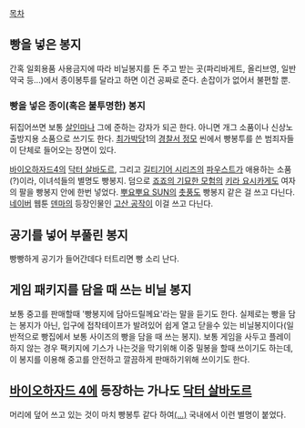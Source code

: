 [[목차]]

== 빵을 넣은 봉지 ==
간혹 일회용품 사용금지에 따라 비닐봉지를 돈 주고 받는 곳(파리바게트, 올리브영, 일반 약국 등...)에서 종이봉투를 달라고 하면 이건 공짜로 준다. 손잡이가 없어서 불편할 뿐.

=== 빵을 넣은 '''종이'''(혹은 불투명한) 봉지 ===
뒤집어쓰면 보통 [[살인마]]나 그에 준하는 강자가 되곤 한다. 아니면 개그 소품이나 신상노출방지용 소품으로 쓰기도 한다. [[최가박당]]1의 [[경찰서 정모]] 씬에서 빵봉투를 쓴 범죄자들이 단체로 들어오는 장면이 있다.

[[바이오하자드4]]의 [[닥터 살바도르]], 그리고 [[길티기어 시리즈]]의 [[파우스트]]가 애용하는 소품(?)이라, 이녀석들의 별명도 빵봉지. 덤으로 [[죠죠의 기묘한 모험]]의 [[키라 요시카게]]도 여자의 팔을 빵봉지 안에 한번 넣었다. [[뿌요뿌요 SUN]]의 [[촛풍]]도 빵봉지 같은 걸 쓰고 다닌다. [[네이버]] 웹툰 [[덴마]]의 등장인물인 [[고산 공작]]이 이걸 쓰고 다닌다.


== 공기를 넣어 부풀린 봉지 ==
빵빵하게 공기가 들어간데다 터트리면 빵 소리 난다.


==  게임 패키지를 담을 때 쓰는 비닐 봉지 ==
보통 중고를 판매할때 '빵봉지에 담아드릴께요'라는 말을 듣기도 한다. 실제로는 빵을 담는 봉지가 아닌, 입구에 접착테이프가 발려있어 쉽게 열고 닫을수 있는 비닐봉지이다(일반적으로 빵집에서 보통 사이즈의 빵을 담을 때 쓰는 봉지). 보통 게임을 사두고 플레이하지 않는 경우 팩키지에 기스가 나는것을 막기위해 이중 밀봉을 할때 쓰이기도 하는데, 이 봉지를 이용해 중고를 안전하고 깔끔하게 판매하기위해 쓰이기도 한다.

== [[바이오하자드 4]]에 등장하는 가나도 [[닥터 살바도르]] ==
머리에 덮어 쓰고 있는 것이 마치 빵봉투 같다 하여[[(...)]] 국내에서 이런 별명이 붙었다.
